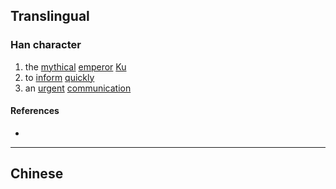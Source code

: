 {{also|嚳}}
{{character info/new}}
==Translingual==

===Han character===
{{Han char|rn=30|rad=口|as=09|sn=12|four=|canj=FBHGR}}

# the [[mythical]] [[emperor]] [[w:Emperor Ku|Ku]]
# to [[inform]] [[quickly]]
# an [[urgent]] [[communication]]

====References====
* {{Han ref|kx=0201.121|hdz=10662.010|uh=55BE|ud=21950}}

----

==Chinese==
{{zh-see|嚳}}
